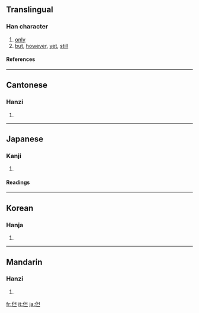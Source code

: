 ==Translingual==
{{stroke order}}
===Han character===
{{Han char|rn=9|rad=人|as=05|sn=7|four=2621<sub>0</sub>|canj=人日一 (OAM)}}
# [[only]]
# [[but]], [[however]], [[yet]], [[still]]
====References====
{{Han ref|kx=0097.210|dkj=00495|dj=0206.100|hdz=10132.040|uh=4F46|ud=20294|bh=A6FD|bd=42749}}
----

==Cantonese==
===Hanzi===
{{yue-hanzi|jyut=|y=daan6}}
# {{defn|Cantonese}}
----
==Japanese==
===Kanji===
{{ja-kanji|grade=c|rs=人05}}
# {{defn|Japanese}} 
====Readings====
{{ja-readings|on=[[たん]] (tan), [[だん]] (dan)|kun=[[ただし]] (tadashi), [[ただ]] (tada)}}
----
==Korean==
===Hanja===
{{ko-hanja|hangeul=단|rv=dan|mr=tan}}
# {{defn|Korean}}
----
==Mandarin==
===Hanzi===
{{cmn-hanzi|pin=[[dàn]] ([[dan4]])|wg=tan<sup>4</sup>}}
# {{defn|Mandarin}}

[[fr:但]]
[[it:但]]
[[ja:但]]